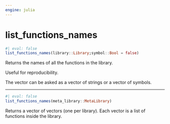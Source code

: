 ```yaml
---
engine: julia
---
```


# list_functions_names {#sec-doc}
    

::: {.callout-note appearance="simple" title="docblock" collapse=false}    


```julia
#| eval: false
list_functions_names(library::Library;symbol::Bool = false)

```

Returns the names of all the functions in the library.
 
Useful for reproducibility.
 
The vector can be asked as a vector of strings or a vector of symbols. 
 


:::
    

 --- 
 
::: {.callout-note appearance="simple" title="docblock" collapse=false}    


```julia
#| eval: false
list_functions_names(meta_library::MetaLibrary)

```

Returns a vector of vectors (one per library). Each vector is a list of functions inside the library.
 


:::
    

